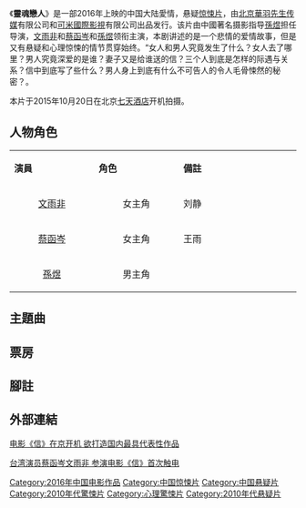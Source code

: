 {{citation style|time=2015-10-28T15:48:07+00:00}}
{{expand|time=2015-10-28T15:48:07+00:00}}
{{Infobox Film
| name          = 《靈魂戀人》
| original_name =
| image         = 
| caption       = 
| sec-title     = 
| director      = [[孫煜|孫煜]]
| producer      = 
| producer_2    = 
| writer        = 孫煜
| story         = 
| starring      = {{Unbulleted list|[[文雨非|文雨非]]|[[蔡函岑|蔡函岑]]|[[孫煜|孫煜]]|}}
| music         = 
| endtheme      = 
| cinematography = 
| editing       = 
| studio        = 北京華羽先生傳媒，可米國際影視
| runtime       = 分钟
| country       = {{中國大陸電影產地}}
| language      = [[普通话|普通话]]
| released      = 
| distributor   = 
| sarft_id      = 
}}

《'''靈魂戀人'''》是一部2016年上映的中国大陆愛情，悬疑[[惊悚片|惊悚片]]，由[[北京華羽先生传媒|北京華羽先生传媒]]有限公司和[[可米國際影視|可米國際影視]]有限公司出品发行。该片由中國著名摄影指导[[孫煜|孫煜]]担任导演，[[文雨非|文雨非]]和[[蔡函岑|蔡函岑]]和[[孫煜|孫煜]]领衔主演，本剧讲述的是一个悲情的爱情故事，但是又有悬疑和心理惊悚的情节贯穿始终。“女人和男人究竟发生了什么？女人去了哪里？男人究竟深爱的是谁？妻子又是给谁送的信？三个人到底是怎样的际遇与关系？信中到底写了些什么？男人身上到底有什么不可告人的令人毛骨悚然的秘密？。

本片于2015年10月20日在北京[[七天酒店|七天酒店]]开机拍摄。

== 人物角色 ==
{|class="wikitable" width="35%"
|- style="background:cornflowerblue; color:white" align=center
|style="width:2%"|'''演員'''||style="width:2%"|'''角色'''||style="width:3%"|'''備註'''
|-
| <center>[[文雨非|文雨非]]|| <center> 女主角||  刘静
|-
| <center>[[蔡函岑|蔡函岑]] || <center>女主角 ||  王雨
|- 
| <center>[[孫煜|孫煜]] || <center>男主角 || 
|}

== 主題曲 ==

== 票房 ==



== 腳註 ==
{{reflist}}

==外部連結==
[http://ent.163.com/15/1021/13/B6F0LVOJ000333J5.html 电影《信》在京开机 欲打造国内最具代表性作品]

[http://ent.163.com/15/1028/21/B71UP5AK000333J5.html 台湾演员蔡函岑文雨非 参演电影《信》首次触电] {{Wayback|url=http://ent.163.com/15/1028/21/B71UP5AK000333J5.html |date=20160927190209 }}

[[Category:2016年中国电影作品|Category:2016年中国电影作品]]
[[Category:中国惊悚片|Category:中国惊悚片]]
[[Category:中国悬疑片|Category:中国悬疑片]]
[[Category:2010年代驚悚片|Category:2010年代驚悚片]]
[[Category:心理驚悚片|Category:心理驚悚片]]
[[Category:2010年代悬疑片|Category:2010年代悬疑片]]